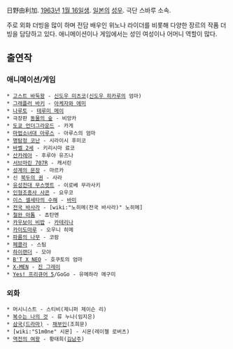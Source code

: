 日野由利加. [[1963년]] [[1월 16일]]생. [[일본]]의 [[성우]]. 극단 스바루 소속.

주로 외화 더빙을 많이 하며 전담 배우인 위노나 라이더를 비롯해 다양한 장르의 작품 더빙을 담당하고 있다. 애니메이션이나 게임에서는 성인 여성이나 어머니 역할이 많다.

== 출연작 ==
=== 애니메이션/게임 ===
 * [[고스트 바둑왕]] - [[신도우 미츠코]]([[신도우 히카루]]의 엄마)
 * [[그래플러 바키]] - [[아케자와 에미]]
 * [[나루토]] - [[테루미 메이]]
 * 극장판 [[동물의 숲]] - 비앙카
 * [[도쿄 언더그라운드]] - 카게
 * [[마법소녀대 아루스]] - 아루스의 엄마
 * [[명탐정 코난]] - 시라이시 후미코
 * [[바벨 2세]] - 키리시마 료코
 * [[산카레아]] - 후루야 유즈나
 * [[서브마린 707R]] - 캐서린
 * [[성계의 문장]] - 마르카
 * 신 [[북두의 권]] - 사라
 * [[유성전대 무스멧트]] - 이로베 무라사키
 * [[인형조종사 사콘]] - 요우코
 * [[이스 셀세타의 수해]] - [[바미]]
 * [[전국 바사라]] - [wiki:"노히메(전국 바사라)" 노히메]
 * [[철완 아톰]] - 쵸탄멘
 * [[카우보이 비밥]] - [[카테리나]]
 * [[카이도마루]] - 오우니 히메
 * [[파름의 나무]] - 코람
 * [[페콜라]] - 스팀
 * [[하이랜더]] - 모야
 * [[B'T X NEO]] - 호쿠토의 엄마
 * [[X-MEN]] - [[진 그레이]]
 * [[Yes! 프리큐어 5]]/GoGo - 유메하라 메구미

=== 외화 ===
 * 머시니스트 - 스티비(제니퍼 제이슨 리)
 * [[복수는 나의 것]] - 류 누나(임지은)
 * [[삼국(드라마)]] - [[채부인]](조희문)
 * [wiki:"S1m0ne" 시몬] - 시몬(레이첼 로버츠)
 * [[역전의 여왕]] - 황태희([[김남주]])
